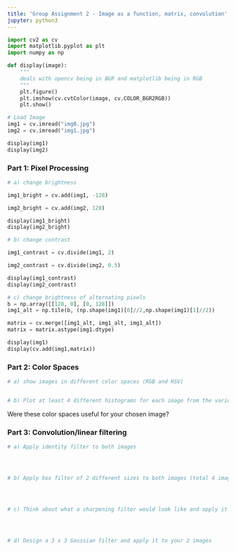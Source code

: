 ```yaml
---
title: 'Group Assignment 2 - Image as a function, matrix, convolution'
jupyter: python3
---
```


```python
import cv2 as cv
import matplotlib.pyplot as plt
import numpy as np

def display(image):
    """
    deals with opencv being in BGR and matplotlib being in RGB
    """
    plt.figure()
    plt.imshow(cv.cvtColor(image, cv.COLOR_BGR2RGB))
    plt.show()
```

```python
# Load Image
img1 = cv.imread("img0.jpg")
img2 = cv.imread("img1.jpg")

display(img1)
display(img2)
```

### Part 1: Pixel Processing

```python
# a) change brightness

img1_bright = cv.add(img1, -128)

img2_bright = cv.add(img2, 128)

display(img1_bright)
display(img2_bright)

# b) change contrast

img1_contrast = cv.divide(img1, 2)

img2_contrast = cv.divide(img2, 0.5)

display(img1_contrast)
display(img2_contrast)

# c) change brightness of alternating pixels
b = np.array([[128, 0], [0, 128]])
img1_alt = np.tile(b, (np.shape(img1)[0]//2,np.shape(img1)[1]//2))

matrix = cv.merge([img1_alt, img1_alt, img1_alt])
matrix = matrix.astype(img1.dtype)

display(img1)
display(cv.add(img1,matrix))

```

### Part 2: Color Spaces

```python
# a) show images in different color spaces (RGB and HSV)


# b) Plot at least 4 different histograms for each image from the various color spaces
```

Were these color spaces useful for your chosen image?

### Part 3: Convolution/linear filtering

```python
# a) Apply identity filter to both images




# b) Apply box filter of 2 different sizes to both images (total 4 images)




# c) Think about what a sharpening filter would look like and apply it to your 2 images




# d) Design a 3 x 3 Gaussian filter and apply it to your 2 images
```

